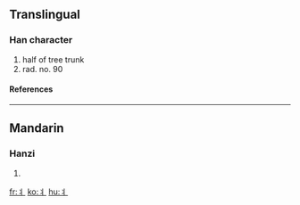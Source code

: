 {{see|爿}}<!-- may be replaced by zh-forms -->

==Translingual==
===Han character===
{{Han char|rad=爿|as=00|sn=4|four=|canj=中戈一 (LIM), X中戈一 (XLIM)}}
# half of tree trunk
# rad. no. 90
====References====
{{Han ref|kx=0079.021|hdz=10028.061|uh=4E2C|ud=20012}}
----
==Mandarin==
===Hanzi===
{{cmn-hanzi|pin=[[qiáng]] (qiang2)|wg=ch'iang<sup>2</sup>}}
# {{defn|Mandarin}}




[[fr:丬]]
[[ko:丬]]
[[hu:丬]]